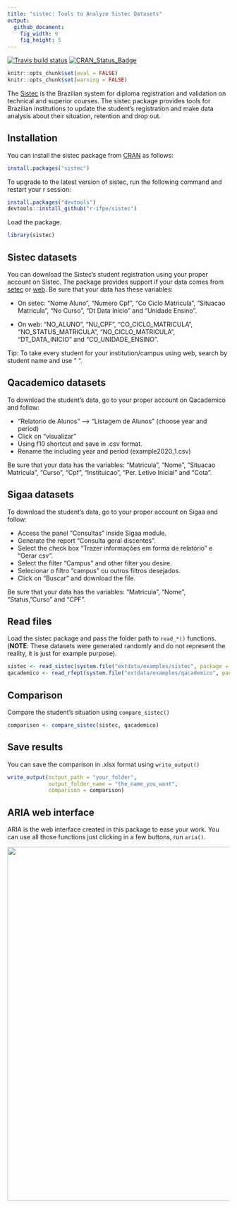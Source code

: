 ```yaml
---
title: "sistec: Tools to Analyze Sistec Datasets"
output:
  github_document:
    fig_width: 9
    fig_height: 5
---
```


  [![Travis build status](https://travis-ci.org/r-ifpe/sistec.svg?branch=master)](https://travis-ci.org/r-ifpe/sistec)
  [![CRAN\_Status\_Badge](https://www.r-pkg.org/badges/version/sistec)](https://cran.r-project.org/package=sistec)


```r
knitr::opts_chunk$set(eval = FALSE)
knitr::opts_chunk$set(warning = FALSE)
```

The [Sistec](https://sistec.mec.gov.br/) is the Brazilian system for diploma registration and validation on technical and superior courses. The sistec package provides tools for Brazilian institutions to update the student's registration and make data analysis about their situation, 
retention and drop out. 

## Installation

You can install the sistec package from [CRAN](https://CRAN.r-project.org) as follows:

```r
install.packages("sistec")
```

To upgrade to the latest version of sistec, run the following command and restart your r session:

```r
install.packages("devtools")
devtools::install_github("r-ifpe/sistec")
```

Load the package.
```r
library(sistec)
```

## Sistec datasets

You can download the Sistec's student registration using your proper account on Sistec. The package provides support if your data comes from [setec](http://portal.mec.gov.br/setec-secretaria-de-educacao-profissional-e-tecnologica) or [web](https://sistec.mec.gov.br/).
Be sure that your data has these variables: 
 
 - On setec: "Nome Aluno", "Numero Cpf", "Co Ciclo Matricula", "Situacao Matricula", "No Curso",
 "Dt Data Inicio" and "Unidade Ensino".
  
 - On web: "NO_ALUNO", "NU_CPF", "CO_CICLO_MATRICULA", "NO_STATUS_MATRICULA", "NO_CICLO_MATRICULA", "DT_DATA_INICIO" and "CO_UNIDADE_ENSINO".

Tip: To take every student for your institution/campus using web, search by student name and use " ". 

## Qacademico datasets

To download the student's data, go to your proper account on Qacademico and follow: 

 - "Relatorio de Alunos" --> "Listagem de Alunos" (choose year and period)
 - Click on "visualizar" 
 - Using f10 shortcut and save in .csv format.
 - Rename the including year and period (example2020_1.csv) 

Be sure that your data has the variables: "Matricula", "Nome", "Situacao Matricula", "Curso", "Cpf", "Instituicao", "Per. Letivo Inicial" and "Cota".

## Sigaa datasets

To download the student’s data, go to your proper account on Sigaa and follow:

 - Access the panel "Consultas" inside Sigaa module.
 - Generate the report "Consulta geral discentes".
 - Select the check box "Trazer informações em forma de relatório" e "Gerar csv".
 - Select the filter "Campus" and other filter you desire.
 - Selecionar o filtro "campus" ou outros filtros desejados.
 - Click on "Buscar" and download the file. 

Be sure that your data has the variables: "Matricula", "Nome", "Status, "Curso" and "CPF". 

## Read files

Load the sistec package and pass the folder path to `read_*()` functions. (**NOTE**: These datasets were generated randomly and do not represent the reality, it is just for example purpose).

```r
sistec <- read_sistec(system.file("extdata/examples/sistec", package = "sistec"))
qacademico <- read_rfept(system.file("extdata/examples/qacademico", package = "sistec"))
```

## Comparison

Compare the student's situation using `compare_sistec()`

```r
comparison <- compare_sistec(sistec, qacademico)
```

## Save results

You can save the comparison in .xlsx format using `write_output()`

```r
write_output(output_path = "your_folder",
             output_folder_name = "the_name_you_want",
             comparison = comparison)
```

## ARIA web interface

ARIA is the web interface created in this package to ease your work. You can use all those functions just clicking in a few buttons, run `aria()`.

<img src="tools/readme/aria_0.1.0.png" class="screenshot" width=800 />
